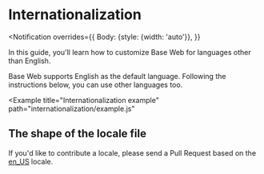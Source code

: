 <!--
Copyright (c) 2018-2019 Uber Technologies, Inc.

This source code is licensed under the MIT license found in the
LICENSE file in the root directory of this source tree.
-->




# Internationalization

<Notification
  overrides={{
    Body: {style: {width: 'auto'}},
  }}
>
  In this guide, you'll learn how to customize Base Web for languages other than
  English.
</Notification>

Base Web supports English as the default language. Following the instructions below, you
can use other languages too.

<Example
  title="Internationalization example"
  path="internationalization/example.js"
>
  <InternationalizationExample />
</Example>

## The shape of the locale file

<JSON src={en_US} />

If you'd like to contribute a locale, please send a Pull Request based
on the [en_US](https://github.com/uber-web/baseui/tree/master/src/locale) locale.
